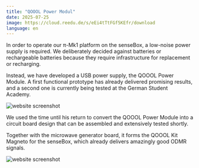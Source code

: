 ```yaml
---
title: "QOOOL Power Modul"
date: 2025-07-25
image: https://cloud.reedu.de/s/eEi4tTtFGf5KEfr/download
language: en
---
```

In order to operate our π-Mk1 platform on the senseBox, a low-noise power supply is required. We deliberately decided against batteries or rechargeable batteries because they require infrastructure for replacement or recharging.

Instead, we have developed a USB power supply, the QOOOL Power Module. A first functional prototype has already delivered promising results, and a second one is currently being tested at the German Student Academy.

![website screenshot](https://cloud.reedu.de/s/eEi4tTtFGf5KEfr/download)

We used the time until his return to convert the QOOOL Power Module into a circuit board design that can be assembled and extensively tested shortly.

Together with the microwave generator board, it forms the QOOOL Kit Magneto for the senseBox, which already delivers amazingly good ODMR signals.

![website screenshot](https://cloud.reedu.de/s/Df8QwW4LePnTkfa/download)
